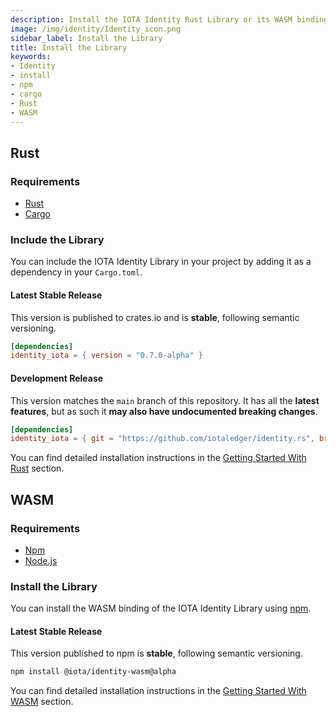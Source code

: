 ```yaml
---
description: Install the IOTA Identity Rust Library or its WASM binding in a few simple steps
image: /img/identity/Identity_icon.png
sidebar_label: Install the Library
title: Install the Library
keywords:
- Identity
- install
- npm
- cargo
- Rust
- WASM
---
```


## Rust

### Requirements

* [Rust](https://www.rust-lang.org/tools/install)
* [Cargo](https://doc.rust-lang.org/cargo/getting-started/installation.html)

### Include the Library

You can include the IOTA Identity Library in your project by adding it as a dependency in your `Cargo.toml`.

#### Latest Stable Release

This version is published to crates.io and is **stable**, following semantic versioning.

```toml
[dependencies]
identity_iota = { version = "0.7.0-alpha" }
```

#### Development Release

This version matches the `main` branch of this repository. It has all the **latest features**, but as such it **may also have undocumented breaking changes**.

```toml
[dependencies]
identity_iota = { git = "https://github.com/iotaledger/identity.rs", branch = "main"}
```
You can find detailed installation instructions in the [Getting Started With Rust](../libraries/rust/getting_started) section.

## WASM

### Requirements

* [Npm](https://docs.npmjs.com/downloading-and-installing-node-js-and-npm)
* [Node.js](https://docs.npmjs.com/downloading-and-installing-node-js-and-npm)


### Install the Library

You can install the WASM binding of the IOTA Identity Library using [npm](https://www.npmjs.com/).


#### Latest Stable Release

This version published to npm is **stable**, following semantic versioning.

```bash
npm install @iota/identity-wasm@alpha
```

You can find detailed installation instructions in the [Getting Started With WASM](../libraries/wasm/getting_started) section.
